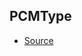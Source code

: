 ## PCMType



- [Source](https://github.com/Androz2091/discord-player/blob/e435396/packages/equalizer/src/utils/PCMTransformer.ts#L3)